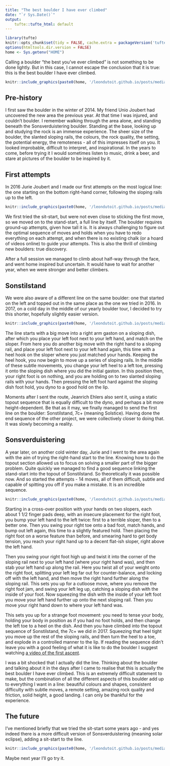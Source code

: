 ```yaml
---
title: "The best boulder I have ever climbed"
date: "`r Sys.Date()`"
output:
    tufte::tufte_html: default
---
```


```r
library(tufte)
knitr::opts_chunk$set(tidy = FALSE, cache.extra = packageVersion('tufte'))
options(htmltools.dir.version = FALSE)
home <- Sys.getenv("HOME")
```

Calling a boulder "the best you've ever climbed" is not something to be done lightly. But in this case, I cannot escape the conclusion that it is true: this is the best boulder I have ever climbed.

```r
knitr::include_graphics(paste0(home, '/leondutoit.github.io/posts/media/son-boulder.jpg'))
```

## Pre-history

I first saw the boulder in the winter of 2014. My friend Unio Joubert had uncovered the new area the previous year. At that time I was injured, and couldn't boulder. I remember walking through the area alone, and standing beneath the Sonsverduistering boulder. Standing at the base, looking up and studying the rock is an immense experience. The sheer size of the boulder, the slanted sloping rails, the colours, the rock quality, the setting, the potential energy, the remoteness - all of this impresses itself on you. It looked improbable, difficult to interpret, and inspirational. In the years to come, before trying it I would sometimes listen to music, drink a beer, and stare at pictures of the boulder to be inspired by it.

## First attempts

In 2016 Jurie Joubert and I made our first attempts on the most logical line: the one starting on the bottom right-hand corner, following the sloping rails up to the left.

```r
knitr::include_graphics(paste0(home, '/leondutoit.github.io/posts/media/sonstilstand-probeer.png'))
```

We first tried the sit-start, but were not even close to sticking the first move, so we moved on to the stand-start, a full line by itself. The boulder requires ground-up attempts, given how tall it is. It is always challenging to figure out the optimal sequence of moves and holds when you have to redo everything on each attempt, and when there is no existing chalk (or a hoard of videos online) to guide your attempts. This is also the thrill of climbing new boulders: true discovery.

After a full session we managed to climb about half-way through the face, and went home inspired but uncertain. It would have to wait for another year, when we were stronger and better climbers.

## Sonstilstand

We were also aware of a different line on the same boulder: one that started on the left and topped out in the same place as the one we tried in 2016. In 2017, on a cold day in the middle of our yearly boulder tour, I decided to try this shorter, hopefully slightly easier version.

```r
knitr::include_graphics(paste0(home, '/leondutoit.github.io/posts/media/sonstilstand-2017-send.png'))
```

The line starts with a big move into a right arm gaston on a sloping dish, after which you place your left foot next to your left hand, and match on the sloper. From here you do another big move with the right hand to a sloping rail, and place your left foot next to your left hand again, this time with a heel hook on the sloper where you just matched your hands. Keeping the heel hook, you now begin to move up a series of sloping rails. In the middle of these subtle movements, you change your left heel to a left toe, pressing it onto the sloping dish where you did the initial gaston. In this position then, your right foot is on nothing, and you are holding on to two slanted sloping rails with your hands. Then pressing the left foot hard against the sloping dish foot hold, you dyno to a good hold on the lip.

Moments after I sent the route, Jeanrich Ehlers also sent it, using a static topout sequence that is equally difficult to the dyno, and perhaps a bit more height-dependent. Be that as it may, we finally managed to send the first line on the boulder: Sonstilstand, 7c+ (meaning Solstice). Having done the end sequence of the other project, we were collectively closer to doing that. It was slowly becoming a reality.

## Sonsverduistering

A year later, on another cold winter day, Jurie and I went to the area again with the aim of trying the right-hand start to the line. Knowing how to do the topout section allowed us to focus on solving a smaller part of the bigger problem. Quite quickly we managed to find a good sequence linking the stand-start into the topout of Sonstilstand. So theoretically it was possible now. And so started the attempts - 14 moves, all of them difficult, subtle and capable of spitting you off if you make a mistake. It is an incredible sequence.

```r
knitr::include_graphics(paste0(home, '/leondutoit.github.io/posts/media/sonstilstand-klim2.jpg'))
```

Starting in a cross-over position with your hands on two slopers, each about 1 1/2 finger pads deep, with an insecure placement for the right foot, you bump your left hand to the left twice: first to a terrible sloper, then to a better one. Then you swing your right toe onto a bad foot, match hands, and bump out left again, this time to a slightly featured hold. Then placing the right foot on a worse feature than before, and smearing hard to get body tension, you reach your right hand up to a decent flat-ish sloper, right above the left hand.

Then you swing your right foot high up and twist it into the corner of the sloping rail next to your left hand (where your right hand was), and then stab your left hand up along the rail. Here you twist all of your weight onto the right foot, splitting your left leg far out for counter-balance, and locking off with the left hand, and then move the right hand further along the sloping rail. This sets you up for a cutloose move, where you remove the right foot jam, and swing your left leg up, catching a sloping dish with the inside of your foot. Now squeezing the dish with the inside of your left foot you move your left hand further up onto the next sloping rail. Then you move your right hand down to where your left hand was.

This sets you up for a strange foot movement: you need to tense your body, holding your body in position as if you had no foot holds, and then change the left toe to a heel on the dish. And then you have climbed into the topout sequence of Sonstilstand, the 7c+ we did in 2017. Squeezing that heel tight you move up the rest of the sloping rails, and then turn the heel to a toe, and explode in a controlled manner to the lip. If reading the sequence didn't leave you with a good feeling of what it is like to do the boulder I suggest watching [a video of the first ascent](https://www.youtube.com/watch?v=1QwKTohZ27U).

I was a bit shocked that I actually did the line. Thinking about the boulder and talking about it in the days after I came to realise that this is actually the best boulder I have ever climbed. This is an extremely difficult statement to make, but the combination of all the different aspects of this boulder add up to everything I want in a line: beautiful colours and shapes, consistent difficulty with subtle moves, a remote setting, amazing rock quality and friction, solid height, a good landing. I can only be thankful for the experience.

## The future

I've mentioned briefly that we tried the sit-start some years ago - and yes indeed there is a more difficult version of Sonsverduistering (meaning solar eclipse), adding a sit-start to the line.

```r
knitr::include_graphics(paste0(home, '/leondutoit.github.io/posts/media/sonstilstand-sit.jpg'))
```

Maybe next year I'll go try it.

